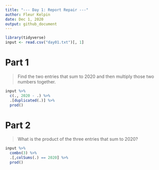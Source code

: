 ```yaml
---
title: "--- Day 1: Report Repair ---"
author: Fleur Kelpin
date: Dec 1, 2020
output: github_document
---
```


```r
library(tidyverse)
input <- read.csv("day01.txt")[, 1]
```

# Part 1
> Find the two entries that sum to 2020 and then multiply those two numbers together.

```r
input %>%
  c(., 2020 - .) %>%
  .[duplicated(.)] %>%
  prod()
```
# Part 2
> What is the product of the three entries that sum to 2020?

```r
input %>%
  combn(3) %>%
  .[,colSums(.) == 2020] %>%
  prod()
```
